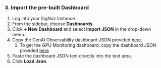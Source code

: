 ### 3. Import the pre-built Dashboard

1. Log into your SigNoz Instance.
1. From the sidebar, choose **Dashboards**.
1. Click **+ New Dashboard** and select **Import JSON** in the drop-down menu.
1. Copy the GenAI Observability dashboard JSON provided [here](https://raw.githubusercontent.com/openlit/openlit/main/assets/signoz-openlit.json).
   1. To get the GPU Monitoring dashboard, copy the dashboard JSON provided [here](https://raw.githubusercontent.com/openlit/openlit/main/assets/signoz-gpu-dashboard.json)
1. Paste the dashboard JSON text directly into the text area.
1. Click **Load Json**.
